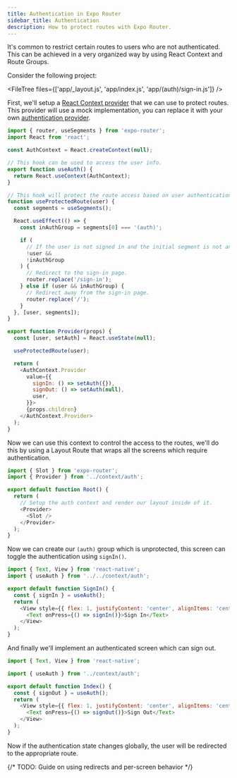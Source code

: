 ```yaml
---
title: Authentication in Expo Router
sidebar_title: Authentication
description: How to protect routes with Expo Router.
---
```



It's common to restrict certain routes to users who are not authenticated. This can be achieved in a very organized way by using React Context and Route Groups.

Consider the following project:

<FileTree files={['app/_layout.js', 'app/index.js', 'app/(auth)/sign-in.js']} />

First, we'll setup a [React Context provider](https://reactjs.org/docs/context.html) that we can use to protect routes. This provider will use a mock implementation, you can replace it with your own [authentication provider](/guides/authentication/).

```js context/auth.js
import { router, useSegments } from 'expo-router';
import React from 'react';

const AuthContext = React.createContext(null);

// This hook can be used to access the user info.
export function useAuth() {
  return React.useContext(AuthContext);
}

// This hook will protect the route access based on user authentication.
function useProtectedRoute(user) {
  const segments = useSegments();

  React.useEffect(() => {
    const inAuthGroup = segments[0] === '(auth)';

    if (
      // If the user is not signed in and the initial segment is not anything in the auth group.
      !user &&
      !inAuthGroup
    ) {
      // Redirect to the sign-in page.
      router.replace('/sign-in');
    } else if (user && inAuthGroup) {
      // Redirect away from the sign-in page.
      router.replace('/');
    }
  }, [user, segments]);
}

export function Provider(props) {
  const [user, setAuth] = React.useState(null);

  useProtectedRoute(user);

  return (
    <AuthContext.Provider
      value={{
        signIn: () => setAuth({}),
        signOut: () => setAuth(null),
        user,
      }}>
      {props.children}
    </AuthContext.Provider>
  );
}
```

Now we can use this context to control the access to the routes, we'll do this by using a Layout Route that wraps all the screens which require authentication.

```js app/_layout.js
import { Slot } from 'expo-router';
import { Provider } from '../context/auth';

export default function Root() {
  return (
    // Setup the auth context and render our layout inside of it.
    <Provider>
      <Slot />
    </Provider>
  );
}
```

Now we can create our `(auth)` group which is unprotected, this screen can toggle the authentication using `signIn()`.

```js app/(auth)/sign-in.js
import { Text, View } from 'react-native';
import { useAuth } from '../../context/auth';

export default function SignIn() {
  const { signIn } = useAuth();
  return (
    <View style={{ flex: 1, justifyContent: 'center', alignItems: 'center' }}>
      <Text onPress={() => signIn()}>Sign In</Text>
    </View>
  );
}
```

And finally we'll implement an authenticated screen which can sign out.

```js app/index.js
import { Text, View } from 'react-native';

import { useAuth } from '../context/auth';

export default function Index() {
  const { signOut } = useAuth();
  return (
    <View style={{ flex: 1, justifyContent: 'center', alignItems: 'center' }}>
      <Text onPress={() => signOut()}>Sign Out</Text>
    </View>
  );
}
```

Now if the authentication state changes globally, the user will be redirected to the appropriate route.

{/* TODO: Guide on using redirects and per-screen behavior */}
